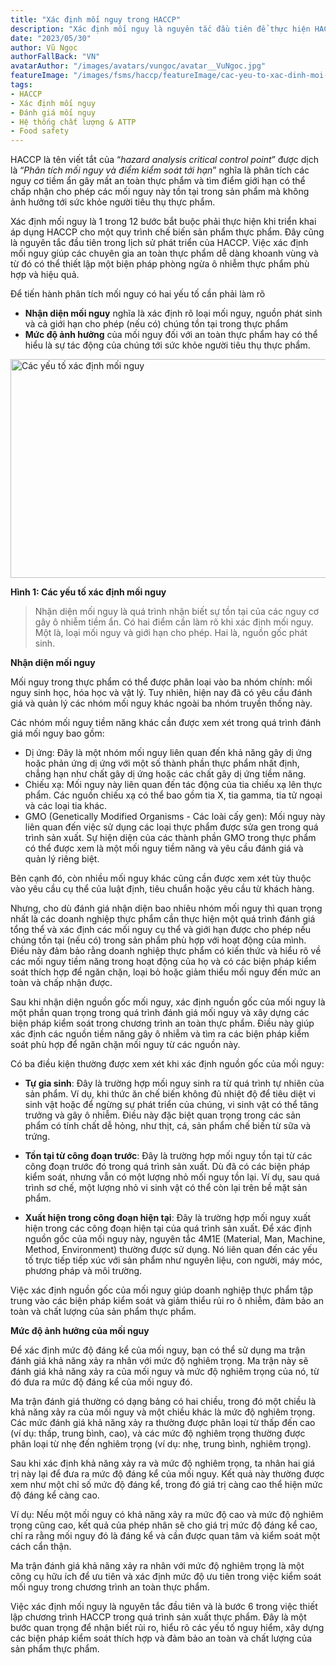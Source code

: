 ```yaml
---
title: "Xác định mối nguy trong HACCP" 
description: "Xác định mối nguy là nguyên tắc đầu tiên để thực hiện HACCP. Đây là bước đánh giá xem có bất kỳ nguy cơ tiềm ẩn nào gây mất an toàn thực phẩm trong một quy trình sản xuất hay không. Xác định mối nguy bao gồm nhận diện mối nguy và mức độ ảnh hưởng của mối nguy."
date: "2023/05/30"
author: Vũ Ngọc 
authorFallBack: "VN"
avatarAuthor: "/images/avatars/vungoc/avatar__VuNgoc.jpg"
featureImage: "/images/fsms/haccp/featureImage/cac-yeu-to-xac-dinh-moi-nguy.jpg"
tags: 
- HACCP
- Xác định mối nguy  
- Đánh giá mối nguy
- Hệ thống chất lượng & ATTP  
- Food safety 
---
```


HACCP là tên viết tắt của “*hazard analysis critical control point*” được dịch là “*Phân tích mối nguy và điểm kiểm soát tới hạn*” nghĩa là phân tích các nguy cơ tiềm ẩn gây mất an toàn thực phẩm và tìm điểm giới hạn có thể chấp nhận cho phép các mối nguy này tồn tại trong sản phẩm mà không ảnh hưởng tới sức khỏe người tiêu thụ thực phẩm.

Xác định mối nguy là 1 trong 12 bước bắt buộc phải thực hiện khi triển khai áp dụng HACCP cho một quy trình chế biến sản phẩm thực phẩm. Đây cũng là nguyên tắc đầu tiên trong lịch sử phát triển của HACCP. Việc xác định mối nguy giúp các chuyên gia an toàn thực phẩm dễ dàng khoanh vùng và từ đó có thể thiết lập một biện pháp phòng ngừa ô nhiễm thực phẩm phù hợp và hiệu quả. 

Để tiến hành phân tích mối nguy có hai yếu tố cần phải làm rõ

- **Nhận diện mối nguy** nghĩa là xác định rõ loại mối nguy, nguồn phát sinh và cả giới hạn cho phép (nếu có) chúng tồn tại trong thực phẩm
- **Mức độ ảnh hưởng** của mối nguy đối với an toàn thực phẩm hay có thể hiểu là sự tác động của chúng tới sức khỏe người tiêu thụ thực phẩm.

<DivCenter>
<Image src="/images/fsms/haccp/featureImage/cac-yeu-to-xac-dinh-moi-nguy.jpg" 
width="600" 
height="350" 
alt="Các yếu tố xác định mối nguy" 
className="rounded-lg !mb-0"/>
</DivCenter>

<DivCenter> <b>Hình 1: Các yếu tố xác định mối nguy</b> </DivCenter>


> Nhận diện mối nguy là quá trình nhận biết sự tồn tại của các nguy cơ gây ô nhiễm tiềm ẩn. Có hai điểm cần làm rõ khi xác định mối nguy. Một là, loại mối nguy và giới hạn cho phép. Hai là, nguồn gốc phát sinh.

**Nhận diện mối nguy**

Mối nguy trong thực phẩm có thể được phân loại vào ba nhóm chính: mối nguy sinh học, hóa học và vật lý. Tuy nhiên, hiện nay đã có yêu cầu đánh giá và quản lý các nhóm mối nguy khác ngoài ba nhóm truyền thống này.

Các nhóm mối nguy tiềm năng khác cần được xem xét trong quá trình đánh giá mối nguy bao gồm:

- Dị ứng: Đây là một nhóm mối nguy liên quan đến khả năng gây dị ứng hoặc phản ứng dị ứng với một số thành phần thực phẩm nhất định, chẳng hạn như chất gây dị ứng hoặc các chất gây dị ứng tiềm năng.
- Chiếu xạ: Mối nguy này liên quan đến tác động của tia chiếu xạ lên thực phẩm. Các nguồn chiếu xạ có thể bao gồm tia X, tia gamma, tia tử ngoại và các loại tia khác.
- GMO (Genetically Modified Organisms - Các loài cấy gen): Mối nguy này liên quan đến việc sử dụng các loại thực phẩm được sửa gen trong quá trình sản xuất. Sự hiện diện của các thành phần GMO trong thực phẩm có thể được xem là một mối nguy tiềm năng và yêu cầu đánh giá và quản lý riêng biệt.

Bên cạnh đó, còn nhiều mối nguy khác cũng cần được xem xét tùy thuộc vào yêu cầu cụ thể của luật định, tiêu chuẩn hoặc yêu cầu từ khách hàng. 

Nhưng, cho dù đánh giá nhận diện bao nhiêu nhóm mối nguy thì quan trọng nhất là các doanh nghiệp thực phẩm cần thực hiện một quá trình đánh giá tổng thể và xác định các mối nguy cụ thể và giới hạn được cho phép nếu chúng tồn tại (nếu có) trong sản phẩm phù hợp với hoạt động của mình. Điều này đảm bảo rằng doanh nghiệp thực phẩm có kiến thức và hiểu rõ về các mối nguy tiềm năng trong hoạt động của họ và có các biện pháp kiểm soát thích hợp để ngăn chặn, loại bỏ hoặc giảm thiểu mối nguy đến mức an toàn và chấp nhận được.

Sau khi nhận diện nguồn gốc mối nguy, xác định nguồn gốc của mối nguy là một phần quan trọng trong quá trình đánh giá mối nguy và xây dựng các biện pháp kiểm soát trong chương trình an toàn thực phẩm. Điều này giúp xác định các nguồn tiềm năng gây ô nhiễm và tìm ra các biện pháp kiểm soát phù hợp để ngăn chặn mối nguy từ các nguồn này.

Có ba điều kiện thường được xem xét khi xác định nguồn gốc của mối nguy:

- **Tự gia sinh**: Đây là trường hợp mối nguy sinh ra từ quá trình tự nhiên của sản phẩm. Ví dụ, khi thức ăn chế biến không đủ nhiệt độ để tiêu diệt vi sinh vật hoặc để ngừng sự phát triển của chúng, vi sinh vật có thể tăng trưởng và gây ô nhiễm. Điều này đặc biệt quan trọng trong các sản phẩm có tính chất dễ hỏng, như thịt, cá, sản phẩm chế biến từ sữa và trứng.

- **Tồn tại từ công đoạn trước**: Đây là trường hợp mối nguy tồn tại từ các công đoạn trước đó trong quá trình sản xuất. Dù đã có các biện pháp kiểm soát, nhưng vẫn có một lượng nhỏ mối nguy tồn lại. Ví dụ, sau quá trình sơ chế, một lượng nhỏ vi sinh vật có thể còn lại trên bề mặt sản phẩm.

- **Xuất hiện trong công đoạn hiện tại**: Đây là trường hợp mối nguy xuất hiện trong các công đoạn hiện tại của quá trình sản xuất. Để xác định nguồn gốc của mối nguy này, nguyên tắc 4M1E (Material, Man, Machine, Method, Environment) thường được sử dụng. Nó liên quan đến các yếu tố trực tiếp tiếp xúc với sản phẩm như nguyên liệu, con người, máy móc, phương pháp và môi trường.

Việc xác định nguồn gốc của mối nguy giúp doanh nghiệp thực phẩm tập trung vào các biện pháp kiểm soát và giảm thiểu rủi ro ô nhiễm, đảm bảo an toàn và chất lượng của sản phẩm thực phẩm.

**Mức độ ảnh hưởng của mối nguy**

Để xác định mức độ đáng kể của mối nguy, bạn có thể sử dụng ma trận đánh giá khả năng xảy ra nhân với mức độ nghiêm trọng. Ma trận này sẽ đánh giá khả năng xảy ra của mối nguy và mức độ nghiêm trọng của nó, từ đó đưa ra mức độ đáng kể của mối nguy đó.

Ma trận đánh giá thường có dạng bảng có hai chiều, trong đó một chiều là khả năng xảy ra của mối nguy và một chiều khác là mức độ nghiêm trọng. Các mức đánh giá khả năng xảy ra thường được phân loại từ thấp đến cao (ví dụ: thấp, trung bình, cao), và các mức độ nghiêm trọng thường được phân loại từ nhẹ đến nghiêm trọng (ví dụ: nhẹ, trung bình, nghiêm trọng).

Sau khi xác định khả năng xảy ra và mức độ nghiêm trọng, ta nhân hai giá trị này lại để đưa ra mức độ đáng kể của mối nguy. Kết quả này thường được xem như một chỉ số mức độ đáng kể, trong đó giá trị càng cao thể hiện mức độ đáng kể càng cao.

Ví dụ: Nếu một mối nguy có khả năng xảy ra mức độ cao và mức độ nghiêm trọng cũng cao, kết quả của phép nhân sẽ cho giá trị mức độ đáng kể cao, chỉ ra rằng mối nguy đó là đáng kể và cần được quan tâm và kiểm soát một cách cẩn thận.

Ma trận đánh giá khả năng xảy ra nhân với mức độ nghiêm trọng là một công cụ hữu ích để ưu tiên và xác định mức độ ưu tiên trong việc kiểm soát mối nguy trong chương trình an toàn thực phẩm.

Việc xác định mối nguy là nguyên tắc đầu tiên và là bước 6 trong việc thiết lập chương trình HACCP trong quá trình sản xuất thực phẩm. Đây là một bước quan trọng để nhận biết rủi ro, hiểu rõ các yếu tố nguy hiểm, xây dựng các biện pháp kiểm soát thích hợp và đảm bảo an toàn và chất lượng của sản phẩm thực phẩm.
